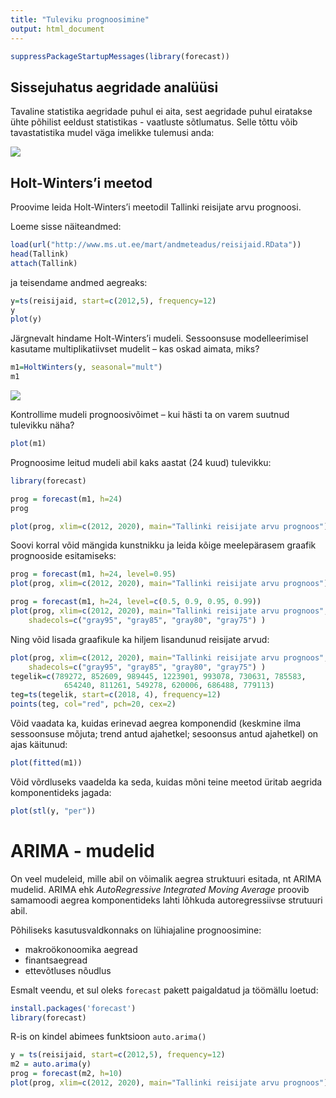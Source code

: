 ```yaml
---
title: "Tuleviku prognoosimine"
output: html_document
---
```


```r
suppressPackageStartupMessages(library(forecast))
```


## Sissejuhatus aegridade analüüsi

Tavaline statistika aegridade puhul ei aita, sest aegridade puhul eiratakse ühte põhilist eeldust statistikas - vaatluste sõtlumatus. Selle tõttu võib tavastatistika mudel väga imelikke tulemusi anda:


![](aegread3.png)

## Holt-Winters'i meetod

Proovime leida Holt-Winters’i meetodil Tallinki reisijate arvu prognoosi.

Loeme sisse näiteandmed:

```r
load(url("http://www.ms.ut.ee/mart/andmeteadus/reisijaid.RData"))
head(Tallink)
attach(Tallink)
```

ja teisendame andmed aegreaks:


```r
y=ts(reisijaid, start=c(2012,5), frequency=12)
y
plot(y)
```


Järgnevalt hindame Holt-Winters’i mudeli. Sessoonsuse modelleerimisel kasutame multiplikatiivset mudelit – kas oskad aimata, miks?

```r
m1=HoltWinters(y, seasonal="mult")
m1
```


![](aegread1.png)


Kontrollime mudeli prognoosivõimet – kui hästi ta on varem suutnud tulevikku näha?
	
```r
plot(m1)
```

Prognoosime leitud mudeli abil kaks aastat (24 kuud) tulevikku:

```r
library(forecast)

prog = forecast(m1, h=24)
prog

plot(prog, xlim=c(2012, 2020), main="Tallinki reisijate arvu prognoos")
```

  
Soovi korral võid mängida kunstnikku ja leida kõige meelepärasem graafik prognooside esitamiseks:

```r
prog = forecast(m1, h=24, level=0.95)
plot(prog, xlim=c(2012, 2020), main="Tallinki reisijate arvu prognoos")

prog = forecast(m1, h=24, level=c(0.5, 0.9, 0.95, 0.99))
plot(prog, xlim=c(2012, 2020), main="Tallinki reisijate arvu prognoos", 
  	shadecols=c("gray95", "gray85", "gray80", "gray75") )
```


Ning võid lisada graafikule ka hiljem lisandunud reisijate arvud:

```r
plot(prog, xlim=c(2012, 2020), main="Tallinki reisijate arvu prognoos", 
  	shadecols=c("gray95", "gray85", "gray80", "gray75") )
tegelik=c(789272, 852609, 989445, 1223901, 993078, 730631, 785583, 
			654240, 811261, 549278, 620006, 686488, 779113)
teg=ts(tegelik, start=c(2018, 4), frequency=12)
points(teg, col="red", pch=20, cex=2)
```

Võid vaadata ka, kuidas erinevad aegrea komponendid (keskmine ilma sessoonsuse mõjuta; trend antud ajahetkel; sesoonsus antud ajahetkel) on ajas käitunud:

```r
plot(fitted(m1))
```

Võid võrdluseks vaadelda ka seda, kuidas mõni teine meetod üritab aegrida komponentideks jagada:

```r
plot(stl(y, "per"))
```


# ARIMA - mudelid

On veel mudeleid, mille abil on võimalik aegrea struktuuri esitada, nt ARIMA mudelid. ARIMA ehk _AutoRegressive Integrated Moving Average_ proovib samamoodi aegrea komponentideks lahti lõhkuda autoregressiivse strutuuri abil.

Põhiliseks kasutusvaldkonnaks on lühiajaline prognoosimine:

* makroökonoomika aegread
* finantsaegread
* ettevõtluses nõudlus

Esmalt veendu, et sul oleks `forecast` pakett paigaldatud ja töömällu loetud:
```r
install.packages('forecast')
library(forecast)
```


R-is on kindel abimees funktsioon `auto.arima()`

```r
y = ts(reisijaid, start=c(2012,5), frequency=12)
m2 = auto.arima(y)
prog = forecast(m2, h=10)
plot(prog, xlim=c(2012, 2020), main="Tallinki reisijate arvu prognoos")
```




